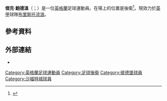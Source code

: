 {{Infobox football biography
| name = Jack Baldwin
| image = Baldwin, Jack.jpg
| image_size = 
| caption = 
| fullname = Jack Baldwin<ref>{{cite web |url=https://www.efl.com/siteassets/image/201920/efl-professional-retain-list--free-transfers---2018-19.pdf |title=Club list of registered players: As at 18th May 2019: Sunderland |publisher=English Football League |format=PDF |page=67 |accessdate=7 July 2019 |archive-date=2019-06-23 |archive-url=https://web.archive.org/web/20190623105123/https://www.efl.com/siteassets/image/201920/efl-professional-retain-list--free-transfers---2018-19.pdf |dead-url=no }}</ref>
| birth_date = {{birth date and age|1993|6|30|df=y}}<ref>{{cite web |url=http://www.espnfc.co.uk/player/163159/jack-baldwin |title=Jack Baldwin |website=ESPN FC |accessdate=7 July 2019 |archive-date=2019-07-07 |archive-url=https://web.archive.org/web/20190707012539/http://www.espnfc.co.uk/player/163159/jack-baldwin |dead-url=no }}</ref>
| birth_place = [[英格蘭|英格蘭]][[巴金_(倫敦)|巴金]]
| height = {{convert|1.85|m|order=flip}}<ref name=Soccerway>{{cite web |url=https://www.soccerway.com/players/jack--baldwin/200332/ |title=J. Baldwin: Summary |website=Soccerway |publisher=Perform Group |accessdate=17 March 2019 |archive-date=2020-09-15 |archive-url=https://web.archive.org/web/20200915174350/https://www.soccerway.com/players/jack--baldwin/200332/ |dead-url=no }}</ref>
| position = 後衛<ref>{{Hugman|22165|accessdate=7 July 2019}}</ref>
| currentclub = [[布里斯托尔流浪者足球俱乐部|布里斯托流浪]]
| clubnumber = 26
| youthyears1 = 
| youthclubs1 = 
| years1 = 2010–2011
| clubs1 = Faversham Town
| caps1 = 
| goals1 =  
| years2 = 2011–2014
| clubs2 = [[哈特尔普尔联足球俱乐部|哈特普爾]]
| caps2 = 77
| goals2 = 4
| years3 = 2014–2018
| clubs3 = [[彼得伯勒联足球俱乐部|彼德堡]]
| caps3 = 100
| goals3 = 4
| clubs4 = [[桑德蘭足球俱樂部|新特蘭]]
| caps4 = 34
| goals4 = 3
| years4 = 2018–2020
| clubs5 = → [[沙福特城足球會|沙福特城]] (loan)
| caps5 = 13
| goals5 = 1
| years5 = 2019–2020
| clubs6 = [[布里斯托尔流浪者足球俱乐部|布里斯托流浪]]
| caps6 = 0
| goals6 = 0
| years6 = 2020–
| club-update = 18:08, 20 July 2020 (UTC
}}

'''傑克·鮑德溫'''（{{lang-en|Jack Baldwin}}；{{bd|1993年|6月30日}}）是一位[[英格蘭|英格蘭]]足球運動員。在場上的位置是後衛<ref name="Eastbury School pupil Jack Baldwin seals switch to League One side Hartlepool United">{{cite web
| title = Eastbury School pupil Jack Baldwin seals switch to League One side Hartlepool United
| url = http://www.bdpost.co.uk/sport/eastbury_school_pupil_jack_baldwin_seals_switch_to_league_one_side_hartlepool_united_1_977833?ot=archant.PrintFriendlyPageLayout.ot
| publisher = Barking & Dagenham Post.
| accessdate = 12 March 2012}}</ref>。現效力於[[英格蘭足球甲級聯賽|英甲]]球隊[[布里斯托尔流浪者足球俱乐部|布里斯托流浪]]。

==參考資料==
{{Reflist}}

==外部連結==
*{{soccerbase|61223}}

{{DEFAULTSORT:Baldwin, Jack}}
[[Category:英格蘭足球運動員|Category:英格蘭足球運動員]]
[[Category:足球後衛|Category:足球後衛]]
[[Category:彼德堡球員|Category:彼德堡球員]]
[[Category:沙福特城球員|Category:沙福特城球員]]
{{Sport-bio-stub}}
